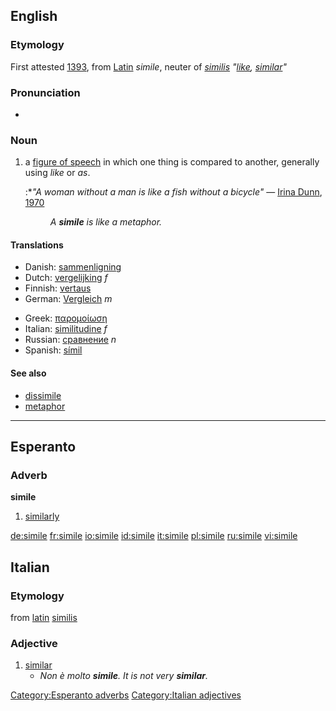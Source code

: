 ==English==
===Etymology===
First attested [[w:1393|1393]], from [[Latin]] ''simile'', neuter of ''[[similis]]'' ''"[[like]], [[similar]]"''

===Pronunciation===
*{{audio|en-us-simile.ogg|Audio (US)}}

===Noun===
{{en-noun}}

# {{cattag|linguistics}} a [[figure of speech]] in which one thing is compared to another, generally using ''like'' or ''as''.
#:*''"A woman without a man is like a fish without a bicycle"'' &mdash; [[w:Irina Dunn|Irina Dunn]], [[w:1970|1970]]
#:''A '''simile''' is like a metaphor.'' <!-- I almost deleted this but thought Wiktionary can afford a little fun. -->

==== Translations ====
{{top}}
*Danish: [[sammenligning]]
*Dutch: [[vergelijking]] ''f''
*Finnish: [[vertaus]]
*German: [[Vergleich]] ''m''
{{mid}}
*Greek: [[παρομοίωση]]
*Italian: [[similitudine]] ''f''
*Russian: [[сравнение]] ''n''
*Spanish: [[símil]] {{m}}
{{bottom}}

====See also====
*[[dissimile]]
*[[metaphor]]

----

==Esperanto==
===Adverb===
'''simile'''
# [[similarly]]

[[Category:Esperanto adverbs]]

[[de:simile]]
[[fr:simile]]
[[io:simile]]
[[id:simile]]
[[it:simile]]
[[pl:simile]]
[[ru:simile]]
[[vi:simile]]
==Italian==
===Etymology===
from [[latin]] [[similis]]
===Adjective===
{{it-adj|simil|e}}
# [[similar]]
#*''Non è molto '''simile'''. It is not very '''similar'''.''
[[Category:Italian adjectives]]